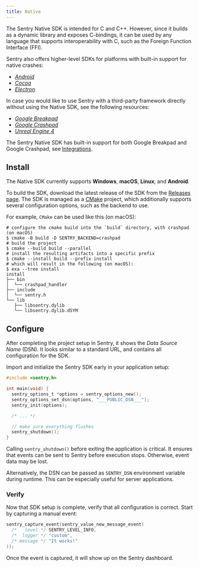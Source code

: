 ```yaml
---
title: Native
---
```


The Sentry Native SDK is intended for C and C++. However, since it builds as a
dynamic library and exposes C-bindings, it can be used by any language that
supports interoperability with C, such as the Foreign Function Interface (FFI).

Sentry also offers higher-level SDKs for platforms with built-in support for
native crashes:

- [_Android_](/platforms/android/)
- [_Cocoa_](/clients/cocoa/)
- [_Electron_](/platforms/electron/)

In case you would like to use Sentry with a third-party framework directly
without using the Native SDK, see the following resources:

- [_Google Breakpad_](guides/breakpad/)
- [_Google Crashpad_](guides/crashpad/)
- [_Unreal Engine 4_](guides/ue4/)

The Sentry Native SDK has built-in support for both Google Breakpad and Google
Crashpad, see [Integrations](integrations/).

## Install

The Native SDK currently supports **Windows**, **macOS**, **Linux**, and **Android**.

To build the SDK, download the latest release of the SDK from the [Releases
page](https://github.com/getsentry/sentry-native/releases).
The SDK is managed as a [CMake] project, which additionally supports several configuration options, such as the backend to use.

For example, `CMake` can be used like this (on macOS):

```shell
# configure the cmake build into the `build` directory, with crashpad (on macOS)
$ cmake -B build -D SENTRY_BACKEND=crashpad
# build the project
$ cmake --build build --parallel
# install the resulting artifacts into a specific prefix
$ cmake --install build --prefix install
# which will result in the following (on macOS):
$ exa --tree install
install
├── bin
│  └── crashpad_handler
├── include
│  └── sentry.h
└── lib
   ├── libsentry.dylib
   └── libsentry.dylib.dSYM
```

[cmake]: https://cmake.org/cmake/help/latest/

## Configure

After completing the project setup in Sentry, it shows the _Data Source Name_
(DSN). It looks similar to a standard URL, and contains all configuration for
the SDK.

Import and initialize the Sentry SDK early in your application setup:

```c
#include <sentry.h>

int main(void) {
  sentry_options_t *options = sentry_options_new();
  sentry_options_set_dsn(options, "___PUBLIC_DSN___");
  sentry_init(options);

  /* ... */

  // make sure everything flushes
  sentry_shutdown();
}
```

<Alert level="warning" title="Warning"><markdown>

Calling `sentry_shutdown()` before exiting the application is critical. It
ensures that events can be sent to Sentry before execution stops. Otherwise,
event data may be lost.

</markdown></Alert>

Alternatively, the DSN can be passed as `SENTRY_DSN` environment variable during
runtime. This can be especially useful for server applications.

### Verify

Now that SDK setup is complete, verify that all configuration is correct. Start
by capturing a manual event:

```c
sentry_capture_event(sentry_value_new_message_event(
  /*   level */ SENTRY_LEVEL_INFO,
  /*  logger */ "custom",
  /* message */ "It works!"
));
```

Once the event is captured, it will show up on the Sentry dashboard.
